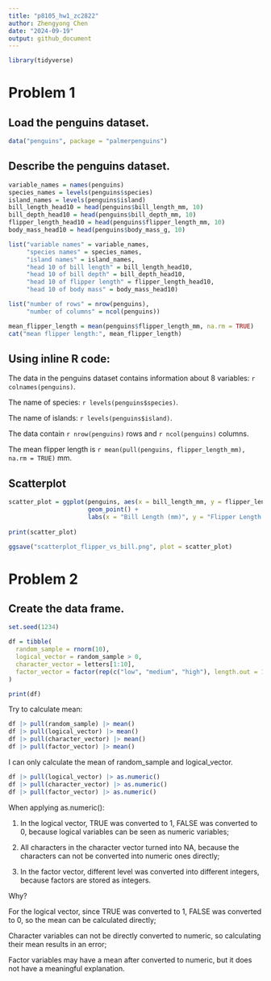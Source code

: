 ```yaml
---
title: "p8105_hw1_zc2822"
author: Zhengyong Chen
date: "2024-09-19"
output: github_document
---
```


```r
library(tidyverse)
```

# Problem 1

## Load the penguins dataset.

```r
data("penguins", package = "palmerpenguins")
```

## Describe the penguins dataset.

```r
variable_names = names(penguins)
species_names = levels(penguins$species)
island_names = levels(penguins$island)
bill_length_head10 = head(penguins$bill_length_mm, 10)
bill_depth_head10 = head(penguins$bill_depth_mm, 10)
flipper_length_head10 = head(penguins$flipper_length_mm, 10)
body_mass_head10 = head(penguins$body_mass_g, 10)

list("variable names" = variable_names,
     "species names" = species_names,
     "island names" = island_names,
     "head 10 of bill length" = bill_length_head10,
     "head 10 of bill depth" = bill_depth_head10,
     "head 10 of flipper length" = flipper_length_head10,
     "head 10 of body mass" = body_mass_head10)
```


```r
list("number of rows" = nrow(penguins),
     "number of columns" = ncol(penguins))
```

```r
mean_flipper_length = mean(penguins$flipper_length_mm, na.rm = TRUE)
cat("mean flipper length:", mean_flipper_length)
```


## Using inline R code:

The data in the penguins dataset contains information about 8 variables: `r colnames(penguins)`.

The name of species: `r levels(penguins$species)`.

The name of islands: `r levels(penguins$island)`.

The data contain `r nrow(penguins)` rows and `r ncol(penguins)` columns.

The mean flipper length is `r mean(pull(penguins, flipper_length_mm), na.rm = TRUE)` mm.


## Scatterplot

```r
scatter_plot = ggplot(penguins, aes(x = bill_length_mm, y = flipper_length_mm, color = species)) +
                      geom_point() +
                      labs(x = "Bill Length (mm)", y = "Flipper Length (mm)")
                      
print(scatter_plot)

ggsave("scatterplot_flipper_vs_bill.png", plot = scatter_plot)
```

# Problem 2

## Create the data frame.

```r
set.seed(1234)

df = tibble(
  random_sample = rnorm(10),
  logical_vector = random_sample > 0,
  character_vector = letters[1:10],
  factor_vector = factor(rep(c("low", "medium", "high"), length.out = 10))
)

print(df)
```

Try to calculate mean:

```r
df |> pull(random_sample) |> mean()
df |> pull(logical_vector) |> mean()
df |> pull(character_vector) |> mean()
df |> pull(factor_vector) |> mean()
```

I can only calculate the mean of random_sample and logical_vector.

```r
df |> pull(logical_vector) |> as.numeric()
df |> pull(character_vector) |> as.numeric()
df |> pull(factor_vector) |> as.numeric()
```

When applying as.numeric():

1. In the logical vector, TRUE was converted to 1, FALSE was converted to 0, because logical variables can be seen as numeric variables;

2. All characters in the character vector turned into NA, because the characters can not be converted into numeric ones directly;

3. In the factor vector, different level was converted into different integers, because factors are stored as integers.

Why?

For the logical vector, since TRUE was converted to 1, FALSE was converted to 0, so the mean can be calculated directly;

Character variables can not be directly converted to numeric, so calculating their mean results in an error;

Factor variables may have a mean after converted to numeric, but it does not have a meaningful explanation.


